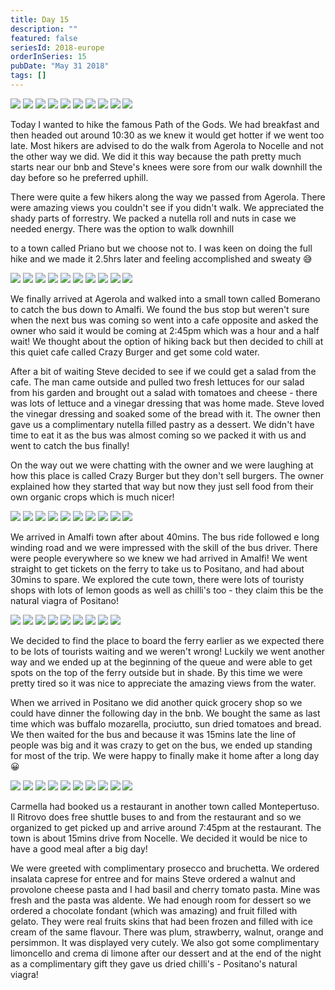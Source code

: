 ```yaml
---
title: Day 15
description: ""
featured: false
seriesId: 2018-europe
orderInSeries: 15
pubDate: "May 31 2018"
tags: []
---
```



<Grid columns={4}>
  <Img
    src="http://localhost:53409/Europe/day-15_files/92b8d255-5beb-4368-9813-ed111f4b504f-5c36c7b58d433b848a18cf37bb4c70b44a57bf2d.jpg"
    colSpan={2}
    rowSpan={2}
  />
  <Img src="http://localhost:53409/Europe/day-15_files/ed4e7275-25a5-44dd-ba07-ea902c6d1c28-2874bd3edd5356c5917ca15ff38c16ab1637ea75.jpg" />
  <Img src="http://localhost:53409/Europe/day-15_files/c642e70a-b329-4036-8a7c-80360ca9b58e-36afdbb9b29f9ccff9f46755de12e8eda1a78ac1.jpg" />
  <Img src="http://localhost:53409/Europe/day-15_files/92066455-3581-449e-ac26-047f295f22a1-20fa6b8dc06fa5f10ecc31d564cb9f9cb6e26ca0.jpg" />
  <Img src="http://localhost:53409/Europe/day-15_files/ac8380a2-eb33-4ef7-aab8-247da3d6b364-b76d0ea77245a4c94c91b844b104bbd44d300a75.jpg" />
  <Img src="http://localhost:53409/Europe/day-15_files/263eec16-16eb-402b-9eea-cd634c48e090-d8afed3c1742d04e0ababe3bee57e75a7021ae4d.jpg" />
  <Img
    src="http://localhost:53409/Europe/day-15_files/0d1881d6-6cd4-4834-8e12-898c28585db7-2d5f7c2ffd2ef322853c4befeea6defc36fbf7d8.jpg"
    colSpan={2}
    rowSpan={2}
  />
  <Img src="http://localhost:53409/Europe/day-15_files/d0913784-14e2-49db-a947-e7d6f4baf0d5-975ba35375d8f0b835d38a4383442c821020752c.jpg" />
  <Img src="http://localhost:53409/Europe/day-15_files/9098b663-1863-4e10-8dfb-250addcbcbcc-2feb8d3842d1da5e0cea490b40bee1d2ec25be92.jpg" />
  <Img src="http://localhost:53409/Europe/day-15_files/71fa4203-8242-4337-b0f8-7d6e4b1a9dc9-b920057e2fabab80162f45d12bd52facc8ee12f2.jpg" />
</Grid>

Today I wanted to hike the famous Path of the Gods. We had breakfast and then headed out around 10:30 as we knew it would get hotter if we went too late. Most hikers are advised to do the walk from Agerola to Nocelle and not the other way we did. We did it this way because the path pretty much starts near our bnb and Steve's knees were sore from our walk downhill the day before so he preferred uphill.

There were quite a few hikers along the way we passed from Agerola. There were amazing views you couldn't see if you didn't walk. We appreciated the shady parts of forrestry. We packed a nutella roll and nuts in case we needed energy. There was the option to walk downhill

to a town called Priano but we choose not to. I was keen on doing the full hike and we made it 2.5hrs later and feeling accomplished and sweaty 😅

<Grid columns={4}>
  <Img
    src="http://localhost:53409/Europe/day-15_files/4694a171-7570-4c6e-be80-717f496eb864-fa2061668391f8f53be067188d69b593e1e90f3c.jpg"
    colSpan={2}
    rowSpan={2}
  />
  <Img src="http://localhost:53409/Europe/day-15_files/268fe353-121e-4257-80cc-2255fcde0774-1f18506898900ea8e6d999d73c00bdccc0eaf30a.jpg" />
  <Img src="http://localhost:53409/Europe/day-15_files/bc735232-11c4-4669-b7c3-c42e74be02e1-43a275d13ee2f52339c7ca884b27621eba6c0071.jpg" />
  <Img src="http://localhost:53409/Europe/day-15_files/b268bde2-1eaa-4fbe-8ab1-325ce9983fad-67a48932ec8ba0dfb475be3136e24b34fe3740a9.jpg" />
  <Img src="http://localhost:53409/Europe/day-15_files/58df8391-5fb9-43bb-8620-b8248c680472-918b0bfe5b3d42363f4c53459ce88f5a25baedcd.jpg" />
  <Img src="http://localhost:53409/Europe/day-15_files/ada0a80a-ca3b-4c1d-9fbb-f03790e1bdf6-54589b2eb834702616224532169b8d391afd40f9.jpg" />
  <Img
    src="http://localhost:53409/Europe/day-15_files/d2399f00-0649-49b7-a783-91ffe00473b7-754eccf3b6439cff2768ca7b14564649c6559868.jpg"
    colSpan={2}
    rowSpan={2}
  />
  <Img src="http://localhost:53409/Europe/day-15_files/7199321e-f062-4c2f-adb7-718f5cb5f6b7-5bdbfcdf485fa9c11f32cecdb7b4caeba3e46608.jpg" />
  <Img src="http://localhost:53409/Europe/day-15_files/34b2a18a-8b0c-40e1-bf1c-e2210d6b8187-fbaef51d08c54eb4f4b5e3c2083ae0c530e4e9e6.jpg" />
  <Img src="http://localhost:53409/Europe/day-15_files/f5c7fdea-7370-4bf3-9caa-274b2ddc81a1-063c58802143b81e673d2c95a8edd1e2fb2738b0.jpg" />
</Grid>

We finally arrived at Agerola and walked into a small town called Bomerano to catch the bus down to Amalfi. We found the bus stop but weren't sure when the next bus was coming so went into a cafe opposite and asked the owner who said it would be coming at 2:45pm which was a hour and a half wait! We thought about the option of hiking back but then decided to chill at this quiet cafe called Crazy Burger and get some cold water.

After a bit of waiting Steve decided to see if we could get a salad from the cafe. The man came outside and pulled two fresh lettuces for our salad from his garden and brought out a salad with tomatoes and cheese - there was lots of lettuce and a vinegar dressing that was home made. Steve loved the vinegar dressing and soaked some of the bread with it. The owner then gave us a complimentary nutella filled pastry as a dessert. We didn't have time to eat it as the bus was almost coming so we packed it with us and went to catch the bus finally!

On the way out we were chatting with the owner and we were laughing at how this place is called Crazy Burger but they don't sell burgers. The owner explained how they started that way but now they just sell food from their own organic crops which is much nicer!

<Grid columns={4}>
  <Img
    src="http://localhost:53409/Europe/day-15_files/0fddb86a-5ed1-464e-a1cb-8e8279b3e292-2310230afd6d63d51b6df73c0dcdf41bed9bb1f9.jpg"
    colSpan={2}
    rowSpan={2}
  />
  <Img src="http://localhost:53409/Europe/day-15_files/63d43d87-3e96-47c3-b4ab-d65f71b91982-4146f2db7eb5cbec071b9746f4b79a4b8f711ec2.jpg" />
  <Img src="http://localhost:53409/Europe/day-15_files/cdc5d0e8-0bf3-45d6-984e-98d5dce260c2-69a1657a6a78a901f94a65fffacd1da3923a81ac.jpg" />
  <Img src="http://localhost:53409/Europe/day-15_files/aa2010c9-5973-40e4-98ee-6ebbad979105-2bbad92e8472dc45db8126899f518a75aa59405d.jpg" />
  <Img src="http://localhost:53409/Europe/day-15_files/7a13406f-85de-4df9-a11c-55932d875e78-74fc396b787f2926890bffe02c049d1ecda726c7.jpg" />
  <Img src="http://localhost:53409/Europe/day-15_files/23341c57-6e68-4a43-93f1-be50a4a45308-32c596fe207dfcbe78f76dfebe542627e4883259.jpg" />
  <Img
    src="http://localhost:53409/Europe/day-15_files/ee2b9a53-91f7-4f1d-a65b-0558c84c8694-815fadd8a36412727516681a3071f2957a85af83.jpg"
    colSpan={2}
    rowSpan={2}
  />
  <Img src="http://localhost:53409/Europe/day-15_files/dcab4752-112d-4c71-b430-5a63425343e0-486e5a75bcb4e2a6445d034ba91c4a1250c3aed5.jpg" />
  <Img src="http://localhost:53409/Europe/day-15_files/6cd89c38-330b-4b0e-9bc0-2bffbc195a9d-51ae8975bc178aaf2d4f293e69c6061d1cf28d3c.jpg" />
  <Img src="http://localhost:53409/Europe/day-15_files/9f5f4d58-27d4-4282-8008-81b2ab5f4fc4-8d033c2255617e81ea965e5b5910335273aab7fc.jpg" />
</Grid>

We arrived in Amalfi town after about 40mins. The bus ride followed e long winding road and we were impressed with the skill of the bus driver. There were people everywhere so we knew we had arrived in Amalfi! We went straight to get tickets on the ferry to take us to Positano, and had about 30mins to spare. We explored the cute town, there were lots of touristy shops with lots of lemon goods as well as chilli's too - they claim this be the natural viagra of Positano!

<Grid columns={4}>
  <Img
    src="http://localhost:53409/Europe/day-15_files/935a9518-553a-47fe-a060-89c3bea39a75-d8015cfec5a3c204d2b157e7c9b0e8f5d95204ae.jpg"
    colSpan={2}
    rowSpan={2}
  />
  <Img src="http://localhost:53409/Europe/day-15_files/fa7da485-7448-4d85-92d8-13875a905c86-43baf339f6e302ee75939227c20f4f5b1083a332.jpg" />
  <Img src="http://localhost:53409/Europe/day-15_files/a04a09ea-0564-4fe5-90bd-e5c05b61f497-e46bbbf1c0a8891d3e0b8890753a7eaa4f5082f5.jpg" />
  <Img src="http://localhost:53409/Europe/day-15_files/6a3a475e-fa06-4ef8-a165-8aad0edfc9bf-5326e464bd9483e52701d019c88519fa1d1bc968.jpg" />
  <Img src="http://localhost:53409/Europe/day-15_files/18ec4374-640a-46ef-968f-98a6c2bbf6c1-ec681119c32c4730af956ce9f3f91e06ca225afe.jpg" />
  <Img src="http://localhost:53409/Europe/day-15_files/c63559da-0c4a-4828-8706-6d60acd8c9f6-b354e55c769494eaa8ed0c7f186e039644b2bcf7.jpg" />
  <Img src="http://localhost:53409/Europe/day-15_files/2da80f89-bd69-437c-9fb8-ec78b8bb4174-6e6bed2063e056bb7421d8a9fff218af31b21f65.jpg" />
  <Img src="http://localhost:53409/Europe/day-15_files/31e4a639-74a6-4a88-b63b-56bf14db1876-0f4682c071cc22478ccaccb2d531e0a845b42745.jpg" />
  <Img src="http://localhost:53409/Europe/day-15_files/37768ee7-b7b2-4441-8486-a322707bf730-b20774dd29887ed74fb904c493003944fb1d8186.jpg" />
</Grid>

We decided to find the place to board the ferry earlier as we expected there to be lots of tourists waiting and we weren't wrong! Luckily we went another way and we ended up at the beginning of the queue and were able to get spots on the top of the ferry outside but in shade. By this time we were pretty tired so it was nice to appreciate the amazing views from the water.

When we arrived in Positano we did another quick grocery shop so we could have dinner the following day in the bnb. We bought the same as last time which was buffalo mozarella, prociutto, sun dried tomatoes and bread. We then waited for the bus and because it was 15mins late the line of people was big and it was crazy to get on the bus, we ended up standing for most of the trip. We were happy to finally make it home after a long day 😀

<Grid columns={4}>
  <Img
    src="http://localhost:53409/Europe/day-15_files/d77d1408-c0ca-49e0-a16c-a376a0f3d209-0b6b86112461d5514989353d77b1bd496aa4f348.jpg"
    colSpan={2}
    rowSpan={2}
  />
  <Img src="http://localhost:53409/Europe/day-15_files/12fdbb21-dbc3-4dfe-b2da-6c658e123ba9-75564a2003907e78b335152a59d9f27b0f994927.jpg" />
  <Img src="http://localhost:53409/Europe/day-15_files/880b4565-22d4-4c87-9c72-8f6c23922ef4-176f2fe93386edc52653fca29123d83524beff72.jpg" />
  <Img src="http://localhost:53409/Europe/day-15_files/06453787-5f16-4cc5-9257-81bfd07c8184-7dba667d44ee5d66869081c65008a03b34d34aac.jpg" />
  <Img src="http://localhost:53409/Europe/day-15_files/dc9f7d7e-eeb6-45e2-9b73-2e86d61b03f7-b89801952bddd977fdfbd4b20506f8abc30124de.jpg" />
  <Img src="http://localhost:53409/Europe/day-15_files/bc289a1a-5a1a-458e-a382-fa81d796dcd0-579a5f0a8a01ea34214533602497441344e5bfe5.jpg" />
  <Img
    src="http://localhost:53409/Europe/day-15_files/f1f84dc1-8183-46b7-a1d7-3a0f2235b56d-fcdd506943e8a59d80d394ef82c30ec239c0ceff.jpg"
    colSpan={2}
    rowSpan={2}
  />
  <Img src="http://localhost:53409/Europe/day-15_files/ac5629cd-87eb-4ca3-bbce-270ef2343461-c78c4c5060337bbef0c64e1407499e98c23f423a.jpg" />
  <Img src="http://localhost:53409/Europe/day-15_files/5014f8c4-ad69-4e34-a0d8-77757776ae63-71d673876ec2bc465c2b29a040d3fd9722001981.jpg" />
  <Img src="http://localhost:53409/Europe/day-15_files/e680d658-4645-4e08-b0f8-782925a33171-78838ac8c8a59786ca917b38dfa28271b13b6897.jpg" />
</Grid>

Carmella had booked us a restaurant in another town called Montepertuso. Il Ritrovo does free shuttle buses to and from the restaurant and so we organized to get picked up and arrive around 7:45pm at the restaurant. The town is about 15mins drive from Nocelle. We decided it would be nice to have a good meal after a big day!

We were greeted with complimentary prosecco and bruchetta. We ordered insalata caprese for entree and for mains Steve ordered a walnut and provolone cheese pasta and I had basil and cherry tomato pasta. Mine was fresh and the pasta was aldente. We had enough room for dessert so we ordered a chocolate fondant (which was amazing) and fruit filled with gelato. They were real fruits skins that had been frozen and filled with ice cream of the same flavour. There was plum, strawberry, walnut, orange and persimmon. It was displayed very cutely. We also got some complimentary limoncello and crema di limone after our dessert and at the end of the night as a complimentary gift they gave us dried chilli's - Positano's natural viagra!

